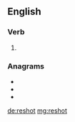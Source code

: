 {{also|re-shot}}
==English==

===Verb===
{{head|en|verb form}}

# {{en-past of|reshoot}}

===Anagrams===
* {{l|en|others}}
* {{l|en|throes}}
* {{l|en|tosher}}

[[de:reshot]]
[[mg:reshot]]
